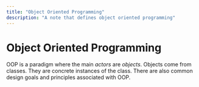 ```yaml
---
title: "Object Oriented Programming"
description: "A note that defines object oriented programming"
---
```


<Tag tag="Programming"/>

# Object Oriented Programming

<TimeStamp updated="February 27, 2022, 9:20  PM ET"/>

OOP is a paradigm where the main _actors_ are
_objects_. Objects come from classes. They are
concrete instances of the class. There are also
common design goals and principles associated 
with OOP.